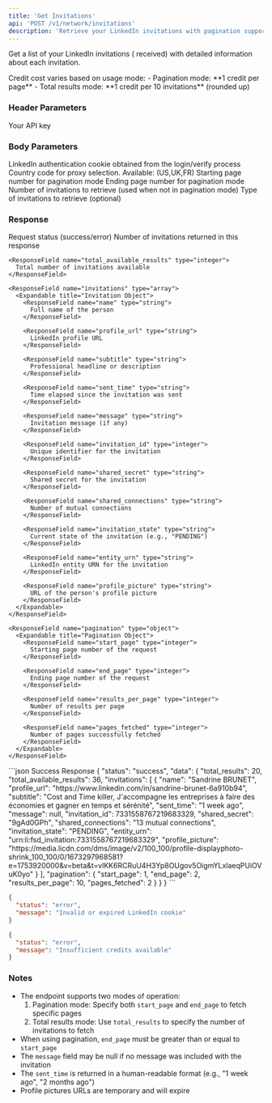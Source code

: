 ```yaml
---
title: 'Get Invitations'
api: 'POST /v1/network/invitations'
description: 'Retrieve your LinkedIn invitations with pagination support'
---
```


Get a list of your LinkedIn invitations ( received) with detailed information about each invitation.

<Note>
  Credit cost varies based on usage mode:
  - Pagination mode: **1 credit per page**
  - Total results mode: **1 credit per 10 invitations** (rounded up)
</Note>

### Header Parameters

<ParamField header="x-api-key" type="string" required>
  Your API key
</ParamField>

### Body Parameters

<ParamField body="login_token" type="string" required>
  LinkedIn authentication cookie obtained from the login/verify process
</ParamField>

<ParamField body="country" type="string" default="FR">
  Country code for proxy selection. Available: (US,UK,FR)
</ParamField>

<ParamField body="start_page" type="integer">
  Starting page number for pagination mode
</ParamField>

<ParamField body="end_page" type="integer">
  Ending page number for pagination mode
</ParamField>

<ParamField body="total_results" type="integer" default="10">
  Number of invitations to retrieve (used when not in pagination mode)
</ParamField>

<ParamField body="invitation_type" type="string">
  Type of invitations to retrieve (optional)
</ParamField>

### Response

<ResponseField name="status" type="string">
  Request status (success/error)
</ResponseField>

<ResponseField name="data" type="object">
  <Expandable title="Properties">
    <ResponseField name="total_results" type="integer">
      Number of invitations returned in this response
    </ResponseField>

    <ResponseField name="total_available_results" type="integer">
      Total number of invitations available
    </ResponseField>

    <ResponseField name="invitations" type="array">
      <Expandable title="Invitation Object">
        <ResponseField name="name" type="string">
          Full name of the person
        </ResponseField>

        <ResponseField name="profile_url" type="string">
          LinkedIn profile URL
        </ResponseField>

        <ResponseField name="subtitle" type="string">
          Professional headline or description
        </ResponseField>

        <ResponseField name="sent_time" type="string">
          Time elapsed since the invitation was sent
        </ResponseField>

        <ResponseField name="message" type="string">
          Invitation message (if any)
        </ResponseField>

        <ResponseField name="invitation_id" type="integer">
          Unique identifier for the invitation
        </ResponseField>

        <ResponseField name="shared_secret" type="string">
          Shared secret for the invitation
        </ResponseField>

        <ResponseField name="shared_connections" type="string">
          Number of mutual connections
        </ResponseField>

        <ResponseField name="invitation_state" type="string">
          Current state of the invitation (e.g., "PENDING")
        </ResponseField>

        <ResponseField name="entity_urn" type="string">
          LinkedIn entity URN for the invitation
        </ResponseField>

        <ResponseField name="profile_picture" type="string">
          URL of the person's profile picture
        </ResponseField>
      </Expandable>
    </ResponseField>

    <ResponseField name="pagination" type="object">
      <Expandable title="Pagination Object">
        <ResponseField name="start_page" type="integer">
          Starting page number of the request
        </ResponseField>

        <ResponseField name="end_page" type="integer">
          Ending page number of the request
        </ResponseField>

        <ResponseField name="results_per_page" type="integer">
          Number of results per page
        </ResponseField>

        <ResponseField name="pages_fetched" type="integer">
          Number of pages successfully fetched
        </ResponseField>
      </Expandable>
    </ResponseField>
  </Expandable>
</ResponseField>

<ResponseExample>
```json Success Response
{
  "status": "success",
  "data": {
    "total_results": 20,
    "total_available_results": 36,
    "invitations": [
      {
        "name": "Sandrine BRUNET",
        "profile_url": "https://www.linkedin.com/in/sandrine-brunet-6a910b94",
        "subtitle": "Cost and Time killer, J'accompagne les entreprises à faire des économies et gagner en temps et sérénité",
        "sent_time": "1 week ago",
        "message": null,
        "invitation_id": 7331558767219683329,
        "shared_secret": "9gAd0GPh",
        "shared_connections": "13 mutual connections",
        "invitation_state": "PENDING",
        "entity_urn": "urn:li:fsd_invitation:7331558767219683329",
        "profile_picture": "https://media.licdn.com/dms/image/v2/100_100/profile-displayphoto-shrink_100_100/0/1673297968581?e=1753920000&v=beta&t=vlKK6RCRuU4H3Yp8OUgov5OigmYLxlaeqPUiOVuK0yo"
      }
    ],
    "pagination": {
      "start_page": 1,
      "end_page": 2,
      "results_per_page": 10,
      "pages_fetched": 2
    }
  }
}
```

```json Error Response - Invalid Cookie
{
  "status": "error",
  "message": "Invalid or expired LinkedIn cookie"
}
```

```json Error Response - Insufficient Credits
{
  "status": "error",
  "message": "Insufficient credits available"
}
```
</ResponseExample>

### Notes
- The endpoint supports two modes of operation:
  1. Pagination mode: Specify both `start_page` and `end_page` to fetch specific pages
  2. Total results mode: Use `total_results` to specify the number of invitations to fetch
- When using pagination, `end_page` must be greater than or equal to `start_page`
- The `message` field may be null if no message was included with the invitation
- The `sent_time` is returned in a human-readable format (e.g., "1 week ago", "2 months ago")
- Profile pictures URLs are temporary and will expire